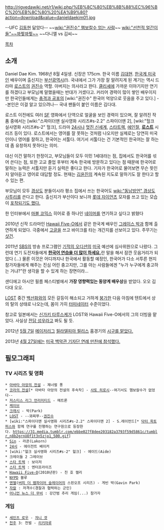 http://rigvedawiki.net/r1/wiki.php/%EB%8C%80%EB%8B%88%EC%96%BC%20%EB%8C%80%20%EA%B9%80?action=download&value=danieldaekim01.jpg

--UFC [[김동현]] 닮았다--
~~[[wiki:"권진수" 햄보칼수 업는 사람]]~~
[[wiki:"선천적 얼간이들"~~꽈찢꽈찢~~]]
~~다니엘 vs 김씨~~

[[목차]]
== 소개 ==
Daniel Dae Kim. 1968년 8월 4일생. 신장은 175cm. 한국 이름 [[김대현]]. [[한국계 미국인]] 배우이며 출신지는 [[부산광역시]](!). 국내에서 그가 가장 잘 알려지게 된 계기는 역시 드라마 [[로스트]]의 [[권진수]] 역할. 아버지는 의사라고 한다. [[클리셰]]에 가까운 이야기지만 연기를 하겠다고 부모님께 말했을때는 반대가 거셌다고. 커리어 경력이 많이 쌓인 배우이지만 한국인들에게는 [[충격과 공포]]의 [wiki:"권진수" 한국어 억양으로 웃음을 주고 있다.] --본인은 이걸 알고 있으려나-- 국내 팬들이 붙인 이름은 김다대.

로스트 이전에도 여러 [[SF]] 영화에서 단역으로 얼굴을 보인 경력이 있으며, 잘 알려진 작품 중에서는 [wiki:"스파이더맨 실사영화 시리즈#s-2.2" 스파이더맨 2], [wiki:"헐크 실사영화 시리즈#s-2" 헐크], 드라마 [[24시]]나 [[멋진 신세계]], [[스타트렉]], [[에인절]], '''[[로스트]]''' 시리즈 등이 있다. 로스트에서는 영어를 잘 못하는 것처럼 나오지만 실제로는 당연히 미국인이니 영어를 잘하고, 한국어는 서툴다. 여기서 서툴다는 건 기본적인 한국어는 잘 하는데 좀 유창하지 못하다는 의미.

대신 이건 말하기 한정이고, 부모님들이 모두 이민 1세대라는 점, 집에서도 한국어를 섞어 쓴다는 점, 또한 고교 졸업 후부터 계속 한국에 방문하고 있다는 점 때문에 한국어로 말하는 능력은 서툴지만 듣기 실력은 좋다고 한다. 기자가 한국어로 물어보면 무슨 뜻인지 알아듣고 영어로 대답할 정도. 현재는 [[김윤진]]의 계속된 지도로 말하기도 잘 한다고 할 수 있는 편.

부모님이 모두 [[경상도]] 분들이시라 평소 집에서 쓰는 한국어도 [[wiki:"동남방언" 경상도 사투리]]를 쓴다고 한다. 출신지가 부산이다 보니까 [[롯데 자이언츠]] 모자를 쓰고 있는 모습이 [http://www.ukopia.com/skin/news_print.php?uid=70358&referer=%2FnewsHollywood%2F%3Fpage_code=read&uid=70358 포착되기도 했다.]

한 인터뷰에서 [[마블 코믹스]] 히어로 중 하나인 [[네이머]]를 연기하고 싶다고 밝혔다

2010년 신작 드라마인 [[Hawaii Five-O]]에서 같은 한국계 배우인 [[그레이스 박]]과 함께 출연하게 되었다. 극중에서 [[고글]]을 쓰고 바이크를 타는 개간지를 선보이고 있다. 주무기는 [[샷건]].

2011년 [[SBS]]의 방송 프로그램인 [[기적의 오디션]]의 [[미국]] 예선에 심사위원으로 나왔다. 그런데 연기 도전자들에게 '''[http://angelhalo.org/bbs2/index.php?mid=image&document_srl=362155 한국어 연습을 더 많이 하세요.]'''란 말을 해서 잠깐 웃음거리가 되었다 (...) 물론 이것은 어디까지나 한국에서 활동할 예정인, 한국어가 다소 서투른 현지 참가자들에게 해주는 진심 어린 충고지만, 그를 아는 사람들에겐 "누가 누구에게 충고하는 거냐?"란 생각을 할 수 있게 하는 장면이라...

샌디에고 아시안 필름 페스티벌에서 '''가장 영향력있는 동양계 배우상'''을 받았다. 오오 김다대 오오.  

[[LOST]] 중간 [[백선화]]와의 모든 갈등이 해소되고 거하게 [[붕가]]한 다음 아침에 텐트에서 상의 탈의 상태로 나오는데, 몸이 가히 [[터미네이터]] 수준이었다.

참고로 일본에서는 [[신가키 타루스케]]가 LOST와 Hawaii Five-O에서의 그의 더빙을 맡았다. 사실상 [[전담 성우]]라고 봐도 될 듯.

2012년 [[5월 7일]] [[메이저리그]] [[필라델피아 필리스]] 홈경기의 [http://sports.news.naver.com/photocenter/photo.nhn?photoId=501039&category=mlb&page=1 시구를 맡았다.]

2013년 [[4월 27일]]에는 [http://news.naver.com/main/read.nhn?mode=LSD&mid=sec&sid1=106&oid=003&aid=0005115411 미국 백악관 기자단 연례 만찬에 참석했다.]

== 필모그래피 ==
=== TV 시리즈 및 영화 ===
 * [[아바타 아앙의 전설]] - 제너럴 퐁
 * [[코라의 전설]][* 아바타 아앙의 전설의 후속작] - [[사토 히로시(코라의 전설)|사토 히로시]]--여기서도 햄보칼수가 없었다--
 * [[저스티스 리그 언리미티드]] - 메트론
 * [[케이브]]
 * [[크래시]] - 박(Park)
 * [[LOST]] - --꽈찌쭈--[[권진수]]
 * [wiki:"스파이더맨 실사영화 시리즈#s-2.2" 스파이더맨 2] - S.레이먼드[* [[닥터 옥토퍼스(실사영화)|닥터 옥토퍼스]]와 함께 연구를 진행하는 연구원으로 등장한다. https://31.media.tumblr.com/ebbe027f8dee203182a3793f59d5861c/tumblr_n8b2grnUOf1t3n5zjo1_500.gif]
 * [[Sin]] - 라콘(Lakorn)
 * [[24시]] - 에이전트 베이커
 * [wiki:"헐크 실사영화 시리즈#s-2" 헐크] - 에이드(Aide)
 * 크레이들 2 그레이브
 * [[스타 트렉]] : 보이저
 * [[스타 트렉]] : 엔터프라이즈
 * [[Hawaii Five-O]](2010년판) - 친 호 캘리
 * [[NYPD]] 블루
 * [[엔젤]]([[버피 더 뱀파이어 슬레이어]]의 스핀오프 시리즈) - 게빈 박(Gavin Park)
 * [[자칼]] : 저격수(경찰과 협력하는 군인)
 * [[어니언 뉴스 더 무비]] : 강간범 추리 게임(...) 참가자

=== 게임 ===
 * [[세인츠 로우]] - [[쟈니 겟]]
 * [[천주]] 3: 천벌 - [[리키마루]]
